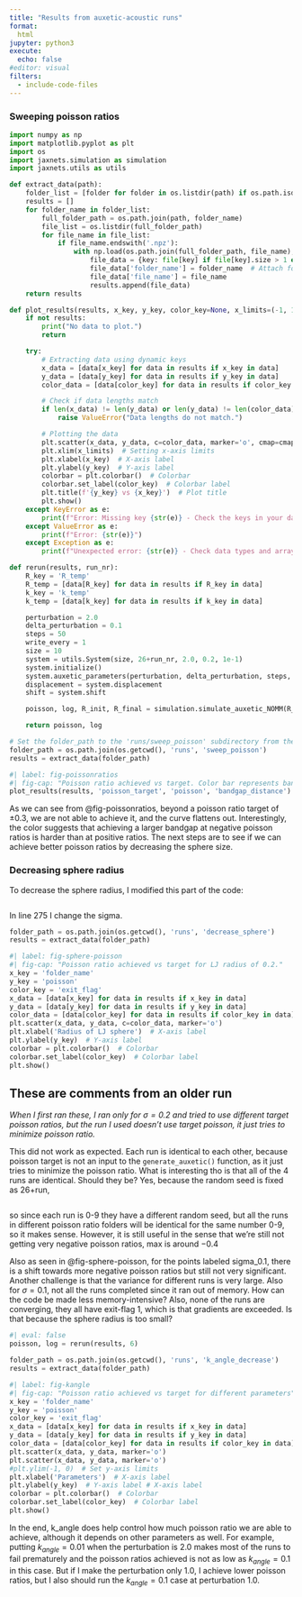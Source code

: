 ```yaml
---
title: "Results from auxetic-acoustic runs"
format:
  html
jupyter: python3
execute:
  echo: false
#editor: visual
filters:
  - include-code-files
---
```

### Sweeping poisson ratios

```python
import numpy as np
import matplotlib.pyplot as plt
import os
import jaxnets.simulation as simulation
import jaxnets.utils as utils
```

```python
def extract_data(path):
    folder_list = [folder for folder in os.listdir(path) if os.path.isdir(os.path.join(path, folder))]
    results = []
    for folder_name in folder_list:
        full_folder_path = os.path.join(path, folder_name)
        file_list = os.listdir(full_folder_path)
        for file_name in file_list:
            if file_name.endswith('.npz'):
                with np.load(os.path.join(full_folder_path, file_name), allow_pickle=True) as file:
                    file_data = {key: file[key] if file[key].size > 1 else file[key].item() for key in file.files}
                    file_data['folder_name'] = folder_name  # Attach folder name to the results
                    file_data['file_name'] = file_name
                    results.append(file_data)
    return results
```

```python
def plot_results(results, x_key, y_key, color_key=None, x_limits=(-1, 1), cmap='jet', vmin=0, vmax=1):
    if not results:
        print("No data to plot.")
        return

    try:
        # Extracting data using dynamic keys
        x_data = [data[x_key] for data in results if x_key in data]
        y_data = [data[y_key] for data in results if y_key in data]
        color_data = [data[color_key] for data in results if color_key in data]

        # Check if data lengths match
        if len(x_data) != len(y_data) or len(y_data) != len(color_data):
            raise ValueError("Data lengths do not match.")

        # Plotting the data
        plt.scatter(x_data, y_data, c=color_data, marker='o', cmap=cmap, vmin=vmin, vmax=vmax)
        plt.xlim(x_limits)  # Setting x-axis limits
        plt.xlabel(x_key)  # X-axis label
        plt.ylabel(y_key)  # Y-axis label
        colorbar = plt.colorbar()  # Colorbar
        colorbar.set_label(color_key)  # Colorbar label
        plt.title(f'{y_key} vs {x_key}')  # Plot title
        plt.show()
    except KeyError as e:
        print(f"Error: Missing key {str(e)} - Check the keys in your datasets.")
    except ValueError as e:
        print(f"Error: {str(e)}")
    except Exception as e:
        print(f"Unexpected error: {str(e)} - Check data types and array shapes.")
```

```python
def rerun(results, run_nr):
    R_key = 'R_temp'
    R_temp = [data[R_key] for data in results if R_key in data]
    k_key = 'k_temp'
    k_temp = [data[k_key] for data in results if k_key in data]

    perturbation = 2.0
    delta_perturbation = 0.1
    steps = 50
    write_every = 1
    size = 10
    system = utils.System(size, 26+run_nr, 2.0, 0.2, 1e-1)
    system.initialize()
    system.auxetic_parameters(perturbation, delta_perturbation, steps, write_every)
    displacement = system.displacement
    shift = system.shift

    poisson, log, R_init, R_final = simulation.simulate_auxetic_NOMM(R_temp[0], k_temp[0], system, shift, displacement)

    return poisson, log
```

```python
# Set the folder_path to the 'runs/sweep_poisson' subdirectory from the current working directory
folder_path = os.path.join(os.getcwd(), 'runs', 'sweep_poisson')
results = extract_data(folder_path)

```

```python
#| label: fig-poissonratios
#| fig-cap: "Poisson ratio achieved vs target. Color bar represents bandgap difference."
plot_results(results, 'poisson_target', 'poisson', 'bandgap_distance')
```

::: {.notes}
As we can see from @fig-poissonratios, beyond a poisson ratio target of $\pm 0.3$, we are not able to achieve it, and the curve flattens out. Interestingly, the color suggests that achieving a larger bandgap at negative poisson ratios is harder than at positive ratios. The next steps are to see if we can achieve better poisson ratios by decreasing the sphere size. 
:::

### Decreasing sphere radius

::: {.notes}
To decrease the sphere radius, I modified this part of the code:


```.python
```
In line 275 I change the sigma.
:::

```python
folder_path = os.path.join(os.getcwd(), 'runs', 'decrease_sphere')
results = extract_data(folder_path)
```

```python
#| label: fig-sphere-poisson
#| fig-cap: "Poisson ratio achieved vs target for LJ radius of 0.2."
x_key = 'folder_name'
y_key = 'poisson'
color_key = 'exit_flag'
x_data = [data[x_key] for data in results if x_key in data]
y_data = [data[y_key] for data in results if y_key in data]
color_data = [data[color_key] for data in results if color_key in data]
plt.scatter(x_data, y_data, c=color_data, marker='o')
plt.xlabel('Radius of LJ sphere')  # X-axis label
plt.ylabel(y_key)  # Y-axis label
colorbar = plt.colorbar()  # Colorbar
colorbar.set_label(color_key)  # Colorbar label
plt.show()
```
::: {.notes}
::: {.callout-note collapse="true"}
## These are comments from an older run
*When I first ran these, I ran only for $\sigma = 0.2$ and tried to use different target poisson ratios, but the run I used doesn't use target poisson, it just tries to minimize poisson ratio.*

This did not work as expected. Each run is identical to each other, because poisson target is not an input to the `generate_auxetic()` function, as it just tries to minimize the poisson ratio. What is interesting tho is that all of the 4 runs are identical. Should they be? Yes, because the random seed is fixed as 26+run, 

```.python
```
so since each run is 0-9 they have a different random seed, but all the runs in different poisson ratio folders will be identical for the same number 0-9, so it makes sense. However, it is still useful in the sense that we're still not getting very negative poisson ratios, max is around $-0.4$
:::

Also as seen in @fig-sphere-poisson, for the points labeled sigma_0.1, there is a shift towards more negative poisson ratios but still not very significant. Another challenge is that the variance for different runs is very large. Also for $\sigma = 0.1$, not all the runs completed since it ran out of memory. How can the code be made less memory-intensive? Also, none of the runs are converging, they all have exit-flag 1, which is that gradients are exceeded. Is that because the sphere radius is too small? 
:::


```python
#| eval: false
poisson, log = rerun(results, 6)
```

```python
folder_path = os.path.join(os.getcwd(), 'runs', 'k_angle_decrease')
results = extract_data(folder_path)
```

```python
#| label: fig-kangle
#| fig-cap: "Poisson ratio achieved vs target for different parameters"
x_key = 'folder_name'
y_key = 'poisson'
color_key = 'exit_flag'
x_data = [data[x_key] for data in results if x_key in data]
y_data = [data[y_key] for data in results if y_key in data]
color_data = [data[color_key] for data in results if color_key in data]
plt.scatter(x_data, y_data, marker='o')
plt.scatter(x_data, y_data, marker='o')
#plt.ylim(-1, 0)  # Set y-axis limits
plt.xlabel('Parameters')  # X-axis label
plt.ylabel(y_key)  # Y-axis label # X-axis label
colorbar = plt.colorbar()  # Colorbar
colorbar.set_label(color_key)  # Colorbar label
plt.show()
```

::: {.notes}
In the end, k_angle does help control how much poisson ratio we are able to achieve, although it depends on other parameters as well. For example, putting $k_{angle} = 0.01$ when the perturbation is 2.0 makes most of the runs to fail prematurely and the poisson ratios achieved is not as low as $k_{angle} = 0.1$ in this case. But if I make the perturbation only 1.0, I achieve lower poisson ratios, but I also should run the $k_{angle} = 0.1$ case at perturbation 1.0. 

:::